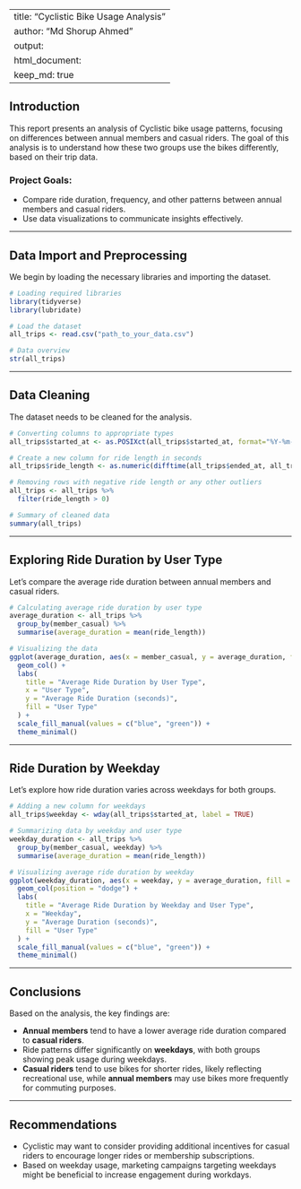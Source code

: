 
---
title: "Cyclistic Bike Usage Analysis"
author: "Md Shorup Ahmed"
output:
  html_document:
    keep_md: true
---

## Introduction

This report presents an analysis of Cyclistic bike usage patterns, focusing on differences between annual members and casual riders. The goal of this analysis is to understand how these two groups use the bikes differently, based on their trip data.

### Project Goals:
- Compare ride duration, frequency, and other patterns between annual members and casual riders.
- Use data visualizations to communicate insights effectively.

---

## Data Import and Preprocessing

We begin by loading the necessary libraries and importing the dataset.

```r
# Loading required libraries
library(tidyverse)
library(lubridate)

# Load the dataset
all_trips <- read.csv("path_to_your_data.csv")

# Data overview
str(all_trips)
```

---

## Data Cleaning

The dataset needs to be cleaned for the analysis.

```r
# Converting columns to appropriate types
all_trips$started_at <- as.POSIXct(all_trips$started_at, format="%Y-%m-%d %H:%M:%S")

# Create a new column for ride length in seconds
all_trips$ride_length <- as.numeric(difftime(all_trips$ended_at, all_trips$started_at, units = "secs"))

# Removing rows with negative ride length or any other outliers
all_trips <- all_trips %>%
  filter(ride_length > 0)

# Summary of cleaned data
summary(all_trips)
```

---

## Exploring Ride Duration by User Type

Let's compare the average ride duration between annual members and casual riders.

```r
# Calculating average ride duration by user type
average_duration <- all_trips %>%
  group_by(member_casual) %>%
  summarise(average_duration = mean(ride_length))

# Visualizing the data
ggplot(average_duration, aes(x = member_casual, y = average_duration, fill = member_casual)) +
  geom_col() +
  labs(
    title = "Average Ride Duration by User Type",
    x = "User Type",
    y = "Average Ride Duration (seconds)",
    fill = "User Type"
  ) +
  scale_fill_manual(values = c("blue", "green")) +
  theme_minimal()
```

---

## Ride Duration by Weekday

Let's explore how ride duration varies across weekdays for both groups.

```r
# Adding a new column for weekdays
all_trips$weekday <- wday(all_trips$started_at, label = TRUE)

# Summarizing data by weekday and user type
weekday_duration <- all_trips %>%
  group_by(member_casual, weekday) %>%
  summarise(average_duration = mean(ride_length))

# Visualizing average ride duration by weekday
ggplot(weekday_duration, aes(x = weekday, y = average_duration, fill = member_casual)) +
  geom_col(position = "dodge") +
  labs(
    title = "Average Ride Duration by Weekday and User Type",
    x = "Weekday",
    y = "Average Duration (seconds)",
    fill = "User Type"
  ) +
  scale_fill_manual(values = c("blue", "green")) +
  theme_minimal()
```

---

## Conclusions

Based on the analysis, the key findings are:

- **Annual members** tend to have a lower average ride duration compared to **casual riders**.
- Ride patterns differ significantly on **weekdays**, with both groups showing peak usage during weekdays.
- **Casual riders** tend to use bikes for shorter rides, likely reflecting recreational use, while **annual members** may use bikes more frequently for commuting purposes.

---

## Recommendations

- Cyclistic may want to consider providing additional incentives for casual riders to encourage longer rides or membership subscriptions.
- Based on weekday usage, marketing campaigns targeting weekdays might be beneficial to increase engagement during workdays.

